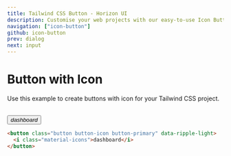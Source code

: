 ```yaml
---
title: Tailwind CSS Button - Horizon UI
description: Customise your web projects with our easy-to-use Icon Button component for Tailwind CSS using Material Design guidelines.
navigation: ["icon-button"]
github: icon-button
prev: dialog
next: input
---
```


# Button with Icon

Use this example to create buttons with icon for your Tailwind CSS project.

<br />
<ComponentCard id='button-variants'>
  <button className='button button-icon button-primary' data-ripple-light>
    <i className='material-icons'>dashboard</i>
  </button>
</ComponentDemo>

```html showLineNumbers
<button class="button button-icon button-primary" data-ripple-light>
  <i class="material-icons">dashboard</i>
</button>
```
